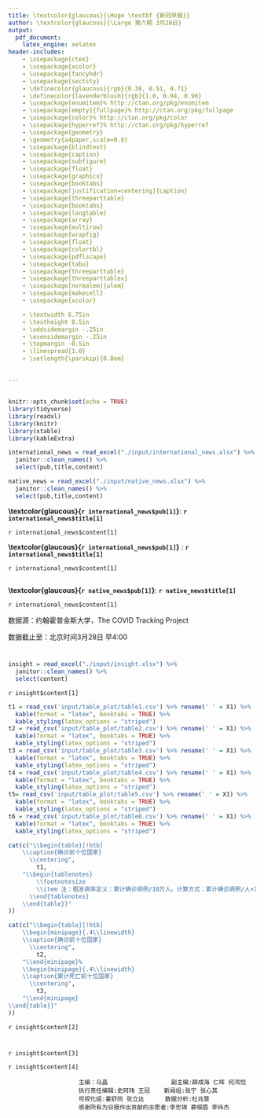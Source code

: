```yaml
---
title: \textcolor{glaucous}{\Huge \textbf {新冠早报}}
author: \textcolor{glaucous}{\Large 第六期 3月28日}
output: 
  pdf_document:
    latex_engine: xelatex
header-includes:
    - \usepackage{ctex}
    - \usepackage{xcolor}
    - \usepackage{fancyhdr}
    - \usepackage{sectsty}
    - \definecolor{glaucous}{rgb}{0.38, 0.51, 0.71}
    - \definecolor{lavenderblush}{rgb}{1.0, 0.94, 0.96}
    - \usepackage{enumitem}% http://ctan.org/pkg/enumitem
    - \usepackage[empty]{fullpage}% http://ctan.org/pkg/fullpage
    - \usepackage{color}% http://ctan.org/pkg/color
    - \usepackage{hyperref}% http://ctan.org/pkg/hyperref
    - \usepackage{geometry}
    - \geometry{a4paper,scale=0.8}
    - \usepackage{blindtext}
    - \usepackage{caption}
    - \usepackage{subfigure}
    - \usepackage{float}
    - \usepackage{graphicx}
    - \usepackage{booktabs}
    - \usepackage[justification=centering]{caption}
    - \usepackage{threeparttable}
    - \usepackage{booktabs}
    - \usepackage{longtable}
    - \usepackage{array}
    - \usepackage{multirow}
    - \usepackage{wrapfig}
    - \usepackage{float}
    - \usepackage{colortbl}
    - \usepackage{pdflscape}
    - \usepackage{tabu}
    - \usepackage{threeparttable}
    - \usepackage{threeparttablex}
    - \usepackage[normalem]{ulem}
    - \usepackage{makecell}
    - \usepackage{xcolor}

    - \textwidth 6.75in
    - \textheight 8.5in
    - \oddsidemargin -.25in
    - \evensidemargin -.25in
    - \topmargin -0.5in
    - \linespread{1.0}
    - \setlength{\parskip}{0.8em}
    

---
```

\fontsize{13}{13}
\selectfont


\newcommand{\resheading}[1]{%
  \noindent\fcolorbox{lavenderblush}{lavenderblush}{\makebox[\dimexpr\textwidth-2\fboxsep-2\fboxrule][l]{\textbf{~#1}}}%
}


\pagestyle{fancyplain}
\lhead{\includegraphics[height=2cm]{./input/logo.png}}
\rhead{
\begin{tabular}{ccc}
\textcolor{gray}{中美健康峰会「智援组」新冠早报组}\\
\\ \\ \\ \\ \\
\end{tabular}}

\renewcommand{\headrulewidth}{0pt}
\setlength{\headheight}{50pt} 

\resheading{\Large 每日新闻}


## \textcolor{glaucous}{\Large 国际}


```r
knitr::opts_chunk$set(echo = TRUE)
library(tidyverse)
library(readxl)
library(knitr)
library(xtable)
library(kableExtra)

international_news = read_excel("./input/international_news.xlsx") %>%
  janitor::clean_names() %>% 
  select(pub,title,content)

native_news = read_excel("./input/native_news.xlsx") %>%
  janitor::clean_names() %>% 
  select(pub,title,content)
```


**\textcolor{glaucous}{`r international_news$pub[1]`}**: **`r international_news$title[1]`**

`r international_news$content[1]`

**\textcolor{glaucous}{`r international_news$pub[1]`}** : **`r international_news$title[1]`**

`r international_news$content[1]`



## \textcolor{glaucous}{\Large 国内}
**\textcolor{glaucous}{`r native_news$pub[1]`}**: **`r native_news$title[1]`**


`r international_news$content[1]`



\newpage

\resheading{\Large 疫情观察}

数据源：约翰霍普金斯大学，The COVID Tracking Project    

数据截止至：北京时间3月28日 早4:00

# \textcolor{glaucous}{一、世界疫情}
```r
insight = read_excel("./input/insight.xlsx") %>%
  janitor::clean_names() %>% 
  select(content)
```

`r insight$content[1]`

\begin{figure}[H] 
\centering
\includegraphics[]{./input/table_plot/covid1.png} %插入图片，[]中设置图片大小，{}中是图片文件名
\caption{世界疫情分布图 (Global Map of Cumulative Confirmed COVID-19 Cases)} %最终文档中希望显示的图片标题
\label{} %用于文内引用的标签
\end{figure}

```r
t1 = read_csv('input/table_plot/table1.csv') %>% rename(' ' = X1) %>% 
  kable(format = "latex", booktabs = TRUE) %>% 
  kable_styling(latex_options = "striped")
t2 = read_csv('input/table_plot/table2.csv') %>% rename(' ' = X1) %>% 
  kable(format = "latex", booktabs = TRUE) %>% 
  kable_styling(latex_options = "striped")
t3 = read_csv('input/table_plot/table3.csv') %>% rename(' ' = X1) %>% 
  kable(format = "latex", booktabs = TRUE) %>% 
  kable_styling(latex_options = "striped")
t4 = read_csv('input/table_plot/table4.csv') %>% rename(' ' = X1) %>% 
  kable(format = "latex", booktabs = TRUE) %>% 
  kable_styling(latex_options = "striped")
t5= read_csv('input/table_plot/table5.csv') %>% rename(' ' = X1) %>% 
  kable(format = "latex", booktabs = TRUE) %>% 
  kable_styling(latex_options = "striped")
t6 = read_csv('input/table_plot/table6.csv') %>% rename(' ' = X1) %>% 
  kable(format = "latex", booktabs = TRUE) %>% 
  kable_styling(latex_options = "striped")

cat(c("\\begin{table}[!htb]
    \\caption{确诊前十位国家}
      \\centering",
        t1,
    "\\begin{tablenotes}
        \\footnotesize
        \\item 注：粗发病率定义：累计确诊病例/10万人。计算方式：累计确诊病例/⼈×10万  %此处加入注释信息
      \\end{tablenotes}
    \\end{table}}"
))  

cat(c("\\begin{table}[!htb]
    \\begin{minipage}{.4\\linewidth}
    \\caption{确诊前十位国家}
      \\centering",
        t2,
    "\\end{minipage}%
    \\begin{minipage}{.4\\linewidth}
    \\caption{累计死亡前十位国家}
      \\centering",
        t3,
    "\\end{minipage} 
\\end{table}}"
))  
```



\begin{figure}[H]
    \begin{minipage}[H]{0.5\linewidth}
    \centering
    \begin{threeparttable}
        \begin{tabular}{@{}llll@{}}
        \toprule
           & 国家（地区）         & 累计确诊病例 & 粗发病率 \\ \midrule
        1  & Hubei          & 67802  & 115  \\
        2  & US             & 213372 & 64   \\
        3  & Italy          & 110574 & 183  \\
        4  & Spain          & 104118 & 223  \\
        5  & China          & 82361  & 6    \\
        6  & Germany        & 77872  & 93   \\
        7  & France         & 57749  & 88   \\
        8  & Iran           & 47593  & 57   \\
        9  & United Kingdom & 29865  & 44   \\
        10 & Switzerland    & 17768  & 205  \\ \bottomrule
        \end{tabular}
        \begin{tablenotes}
        \footnotesize
        \item[*] 粗发病率定义：累计确诊病例/10万人。计算方式：累计确诊病例/⼈×10万  %此处加入注释信息
      \end{tablenotes}
    \end{threeparttable}
        \makeatletter\def\@captype{table}\makeatother\caption{确诊前十位国家\\ \ }
    \end{minipage}%
    \begin{minipage}[H]{0.5\linewidth}
    \centering
    \includegraphics[]{./input/table_plot/covid2.pdf}
    \caption{累计确诊病例国家趋势图\\（中国及其他前五位国家）}
    \end{minipage}
\end{figure}

`r insight$content[2]`

\begin{minipage}{\textwidth}\small
        \begin{minipage}[H]{0.3\textwidth}
        \centering
           \begin{tabular}{@{}lll@{}}
            \toprule
               & 国家             & 当日新增病例 \\ \midrule
            1  & US             & 213372 \\
            2  & Italy          & 110574 \\
            3  & Spain          & 104118 \\
            4  & China          & 82361  \\
            5  & Germany        & 77872  \\
            6  & France         & 57749  \\
            7  & Iran           & 47593  \\
            8  & United Kingdom & 29865  \\
            9  & Switzerland    & 17768  \\
            10 & Turkey         & 15679  \\ \bottomrule
            \end{tabular}
            \makeatletter\def\@captype{table}\makeatother\caption{日新增病例前十位国家}
        \end{minipage}
        \begin{minipage}[H]{0.65\textwidth}
        \centering
           \begin{tabular}{@{}lllll@{}}
          \toprule
             & 国家             & 累计死亡病例 & 较昨⽇ & 病死率\% \\           \midrule
          1  & Italy          & 13155  & 727 & 11.9  \\
          2  & Spain          & 9387   & 923 & 9     \\
          3  & US             & 4757   & 884 & 2.2   \\
          4  & France         & 4043   & 511 & 7     \\
          5  & China          & 3316   & 7   & 4     \\
          6  & Iran           & 3036   & 138 & 6.4   \\
          7  & United Kingdom & 2357   & 564 & 7.9   \\
          8  & Netherlands    & 1175   & 135 & 8.6   \\
          9  & Germany        & 920    & 145 & 1.2   \\
          10 & Belgium        & 828    & 123 & 5.9   \\ \bottomrule
          \end{tabular}
      \makeatletter\def\@captype{table}\makeatother\caption{累计死亡前十位国家}
    \end{minipage}
\end{minipage}

\begin{figure}[H]
\centering
\begin{minipage}[b]{0.45\linewidth}
\includegraphics[]{./input/table_plot/covid3.pdf}
\caption{日新增确诊病例国家趋势图\\（中国及其他前五位国家）}
\label{}
\end{minipage}
\quad
\begin{minipage}[b]{0.45\linewidth}
\includegraphics[]{./input/table_plot/covid4.pdf}
\caption{累计死亡病例国家趋势图\\（中国及其他前五位国家） }
\label{}
\end{minipage}
\end{figure}

# \textcolor{glaucous}{二、美国疫情}

`r insight$content[3]`

\begin{figure}[H] 
\centering
\includegraphics[]{./input/table_plot/covid5.png} %插入图片，[]中设置图片大小，{}中是图片文件名
\caption{美国本土疫情分布图 (Map of Cumulative Confirmed COVID-19 Cases in Contiguous U.S.)} %最终文档中希望显示的图片标题
\label{} %用于文内引用的标签
\end{figure}

\begin{minipage}{\textwidth}
        \begin{minipage}[H]{0.5\textwidth}
        \centering
           \begin{tabular}{@{}llll@{}}
           \toprule
              & 国家/州名         & 累计确诊  & 粗发病率 \\ \midrule
           1  & New York      & 83948 & 432  \\
           2  & New Jersey    & 22255 & 251  \\
           3  & California    & 9399  & 24   \\
           4  & Michigan      & 9315  & 93   \\
           5  & Massachusetts & 7738  & 111  \\
           6  & Illinois      & 6980  & 55   \\
           7  & Florida       & 6956  & 32   \\
           8  & Louisiana     & 6424  & 138  \\
           9  & Pennsylvania  & 6009  & 47   \\
           10 & Washington    & 5608  & 74   \\ \bottomrule
           \end{tabular}
            \makeatletter\def\@captype{table}\makeatother\caption{美国累计确诊前十位州}
        \end{minipage}
        \begin{minipage}[H]{0.5\textwidth}
        \centering
           \begin{tabular}{@{}llll@{}}
          \toprule
             & 国家/州名         & 当⽇新增 & 全美⽐率\% \\ \midrule
          1  & New York      & 8115 & 32     \\
          2  & New Jersey    & 3559 & 14     \\
          3  & Michigan      & 1700 & 7      \\
          4  & California    & 1189 & 5      \\
          5  & Louisiana     & 1187 & 5      \\
          6  & Massachusetts & 1118 & 4      \\
          7  & Pennsylvania  & 1046 & 4      \\
          8  & Illinois      & 986  & 4      \\
          9  & Georgia       & 709  & 3      \\
          10 & Texas         & 546  & 2      \\ \bottomrule
          \end{tabular}
      \makeatletter\def\@captype{table}\makeatother\caption{美国新增确诊前十位州}
    \end{minipage}
\end{minipage}

\begin{figure}[H]
\centering
\begin{minipage}[b]{0.45\linewidth}
\includegraphics[]{./input/table_plot/covid6.pdf}
\caption{美国累计确诊前五位州趋势图}
\label{}
\end{minipage}
\quad
\begin{minipage}[b]{0.45\linewidth}
\includegraphics[]{./input/table_plot/covid7.pdf}
\caption{美国⽇新增确诊前五位州趋势图}
\label{}
\end{minipage}
\end{figure}

`r insight$content[4]`

\begin{table}[H]
   \centering
   \begin{threeparttable}[b]
   \resizebox{0.9\textwidth}{!}{%
      \begin{tabular}{p{.5cm}p{3.5cm}p{2.5cm}p{2.5cm}p{2cm}}
\toprule
   & 国家/州名         & 累计阳性病例 & 累计检测人数 & 阳性率\% \\ \midrule
1  & New York      & 1941   & 2.3    &       \\
2  & New Jersey    & 355    & 1.6    &       \\
3  & Michigan      & 335    & 3.6    &       \\
4  & Louisiana     & 273    & 4.2    &       \\
5  & Washington    & 234    & 4.2    &       \\
6  & California    & 199    & 2.1    &       \\
7  & Illinois      & 141    & 2      &       \\
8  & Georgia       & 139    & 3      &       \\
9  & Massachusetts & 122    & 1.6    &       \\
10 & Florida       & 87     & 1.3    &       \\ \bottomrule
\end{tabular}%
      }
      \begin{tablenotes}
     \item[*]北马利安纳群岛(MP)尚未大范围检测
   \end{tablenotes}
  \end{threeparttable}
   \caption{美国累计阳性率前十位州}
\end{table}

\begin{figure}
    \begin{minipage}[H]{0.5\linewidth}
    \centering
        \begin{tabular}{@{}lllll@{}}
        \toprule
           & 国家/州名 & 累计死亡⼈数 & 病死率\%  &      \\ \midrule
        1  & MI    & 10791  & 22684  & 0.48 \\
        2  & NJ    & 25590  & 59110  & 0.43 \\
        3  & OK    & 879    & 2144   & 0.41 \\
        4  & NY    & 92381  & 238965 & 0.39 \\
        5  & MP    & 8      & 21     & 0.38 \\
        6  & CA    & 9191   & 33000  & 0.28 \\
        7  & GA    & 5348   & 22957  & 0.23 \\
        8  & SC    & 1554   & 6995   & 0.22 \\
        9  & CT    & 3824   & 18300  & 0.21 \\
        10 & MS    & 1177   & 5930   & 0.2  \\ \bottomrule
        \end{tabular}
        \makeatletter\def\@captype{table}\makeatother\caption{美国累计死亡前十位州}
    \end{minipage}%
    \begin{minipage}[H]{0.5\linewidth}
    \centering
    \includegraphics[]{./input/table_plot/covid8.pdf}
    \caption{美国累计死亡前五位州趋势图}
    \end{minipage}
\end{figure}





                        主编：马晶                  副主编:薛成海 仁晖 何鸿恺
                        执行责任编辑:史珂玮 王冠    新闻组:张宁 张心其
                        可视化组:霍舒同 张立达      数据分析:杜兆慧
                        感谢所有为日报作出贡献的志愿者:李忠锦 慕帼眉 李祎杰

